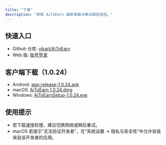 ```yaml
---
title: "下载"
description: "获取 AiToEarn 最新桌面与移动端安装包。"
---
```


## 快速入口

- Github 仓库: [yikart/AiToEarn](https://github.com/yikart/AiToEarn)
- Web 版: [账号登录](https://aitoearn.ai/en/accounts)

## 客户端下载（1.0.24）

- Android: [app-release-1.0.24.apk](https://aitoearn-download.s3.ap-southeast-1.amazonaws.com/aitoearn-download/1.0.24/app-release-1.0.24.apk)
- macOS: [AiToEarn 1.0.24.dmg](https://aitoearn-download.s3.ap-southeast-1.amazonaws.com/aitoearn-download/1.0.24/AiToEarn+1.0.24.dmg)
- Windows: [AiToEarnSetup-1.0.24.exe](https://aitoearn-download.s3.ap-southeast-1.amazonaws.com/aitoearn-download/1.0.24/AiToEarnSetup-1.0.24.exe)

## 使用提示

- 若下载速度较慢，建议切换网络或稍后重试。
- macOS 若提示“无法验证开发者”，在“系统设置 → 隐私与安全性”中允许安装来自该开发者的应用。